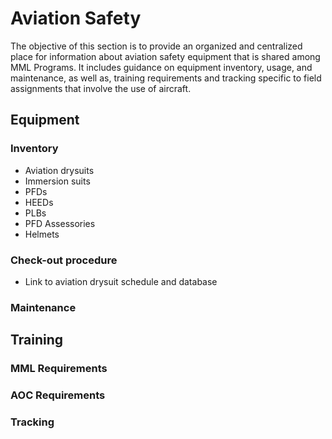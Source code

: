 # Aviation Safety

The objective of this section is to provide an organized and centralized place for information about aviation safety equipment that is shared among MML Programs. It includes guidance on equipment inventory, usage, and maintenance, as well as, training requirements and tracking specific to field assignments that involve the use of aircraft.

## Equipment

### Inventory

- Aviation drysuits
- Immersion suits
- PFDs
- HEEDs
- PLBs
- PFD Assessories
- Helmets

### Check-out procedure

- Link to aviation drysuit schedule and database

### Maintenance

## Training

### MML Requirements

### AOC Requirements

### Tracking


